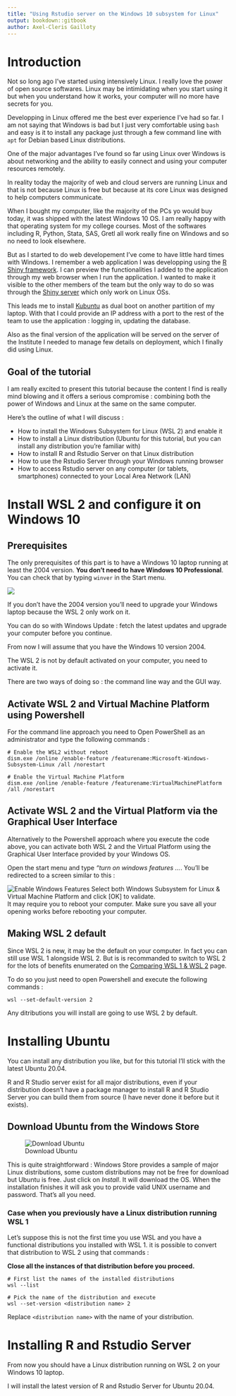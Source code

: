 ```yaml
---
title: "Using Rstudio server on the Windows 10 subsystem for Linux"
output: bookdown::gitbook
author: Axel-Cleris Gailloty
---
```


# Introduction

Not so long ago I've started using intensively Linux. I really love the power of open source softwares. Linux may be intimidating when you start using it but when you understand how it works, your computer will no more have secrets for you.  

Developping in Linux offered me the best ever experience I've had so far. I am not saying that Windows is bad but I just very comfortable using `bash` and easy is it to install any package just through a few command line with `apt` for Debian based Linux distributions.  

One of the major advantages I've found so far using Linux over Windows is about networking and the ability to easily connect and using your computer resources remotely.  

In reality today the majority of web and cloud servers are running Linux and that is not because Linux is free but because at its core Linux was designed to help computers communicate.  

When I bought my computer, like the majority of the PCs yo would buy today, it was shipped with the latest Windows 10 OS. I am really happy with that operating system for my college courses. Most of the softwares including R, Python, Stata, SAS, Gretl all work really fine on Windows and so no need to look elsewhere.  

But as I started to do web developement I've come to have little hard times with Windows. 
I remember a web application I was developping using the [R Shiny framework](https://shiny.rstudio.com/). I can preview the functionalities I added to the application through my web browser when I run the application. I wanted to make it visible to the other members of the team but the only way to do so was through the [Shiny server](https://rstudio.com/products/shiny/shiny-server/) which only work on Linux OSs. 

This leads me to install [Kubuntu]() as dual boot on another partition of my laptop. With that I could provide an IP address with a port to the rest of the team to use the application : logging in, updating the database. 

Also as the final version of the application will be served on the server of the Institute I needed to manage few details on deployment, which I finally did using Linux.  

## Goal of the tutorial 

I am really excited to present this tutorial because the content I find is really mind blowing and it offers a serious compromise : combining both the power of Windows and Linux at the same on the same computer. 

Here's the outline of what I will discuss :

- How to install the Windows Subsystem for Linux (WSL 2) and enable it   
- How to install a Linux distribution (Ubuntu for this tutorial, but you can install any distribution you're familiar with)   
- How to install R and Rstudio Server on that Linux distribution  
- How to use the Rstudio Server through your Windows running browser  
- How to access Rstudio server on any computer (or tablets, smartphones) connected to your Local Area Network (LAN)   




# Install WSL 2 and configure it on Windows 10   

## Prerequisites  

The only prerequisites of this part is to have a Windows 10 laptop running at least the 2004 version. **You don't need to have Windows 10 Professional**.  
You can check that by typing `winver` in the Start menu.  

![](img/win_version.PNG)   

If you don't have the 2004 version you'll need to upgrade your Windows laptop because the WSL 2 only work on it.  

You can do so with Windows Update : fetch the latest updates and upgrade your computer before you continue.  

From now I will assume that you have the Windows 10 version 2004.  

The WSL 2 is not by default activated on your computer, you need to activate it. 

There are two ways of doing so : the command line way and the GUI way.  


## Activate WSL 2 and Virtual Machine Platform using Powershell

For the command line approach you need to Open PowerShell as an administrator and type the following commands : 


```{}
# Enable the WSL2 without reboot 
dism.exe /online /enable-feature /featurename:Microsoft-Windows-Subsystem-Linux /all /norestart 

# Enable the Virtual Machine Platform 
dism.exe /online /enable-feature /featurename:VirtualMachinePlatform /all /norestart

```

## Activate WSL 2 and the Virtual Platform via the Graphical User Interface  

Alternatively to the Powershell approach where you execute the code above, you can activate both WSL 2 and the Virtual Platform using the Graphical User Interface provided by your Windows OS.  

Open the start menu and type *"turn on windows features ...*. You'll be redirected to a screen similar to this : 

![Enable Windows Features](img/enable_wsl_vm_platform.png)
Select both Windows Subsystem for Linux & Virtual Machine Platform and click [OK] to validate.  
It may require you to reboot your computer. Make sure you save all your opening works before rebooting your computer.   

## Making WSL 2 default  

Since WSL 2 is new, it may be the default on your computer. In fact you can still use WSL 1 alongside WSL 2. But is is recommanded to switch to WSL 2 for the lots of benefits enumerated on the [Comparing WSL 1 & WSL 2](https://docs.microsoft.com/en-us/windows/wsl/compare-versions) page.  

To do so you just need to open Powershell and execute the following commands : 

```{}
wsl --set-default-version 2
```

Any ditributions you will install are going to use WSL 2 by default.  

# Installing Ubuntu   

You can install any distribution you like, but for this tutorial I'll stick with the latest Ubuntu 20.04.  

R and R Studio server exist for all major distributions, even if your distribution doesn't have a package manager to install R and R Studio Server you can build them from source (I have never done it before but it exists).  


## Download Ubuntu from the Windows Store   

![Download Ubuntu](img/install_ubuntu.PNG) 

This is quite straightforward : Windows Store provides a sample of major Linux distributions, some custom distributions may not be free for download but Ubuntu is free. Just click on *Install*. It will download the OS. When the installation finishes it will ask you to provide valid UNIX username and password. That's all you need. 


### Case when you previously have a Linux distribution running WSL 1  

Let's suppose this is not the first time you use WSL and you have a functional distributions you installed with WSL 1. it is possible to convert that distribution to WSL 2 using that commands : 

**Close all the instances of that distribution before you proceed.**   

```{}
# First list the names of the installed distributions 
wsl --list 

# Pick the name of the distribution and execute 
wsl --set-version <distribution name> 2
```

Replace `<distribution name>` with the name of your distribution. 


# Installing R and Rstudio Server  

From now you should have a Linux distribution running on WSL 2 on your Windows 10 laptop.  

I will install the latest version of R and Rstudio Server for Ubuntu 20.04.  










